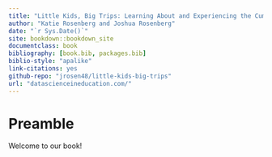 ```yaml
--- 
title: "Little Kids, Big Trips: Learning About and Experiencing the Cumberland Plateau, Tennessee Valley, and Great Smoky Mountains around Knoxville, Tennessee"
author: "Katie Rosenberg and Joshua Rosenberg"
date: "`r Sys.Date()`"
site: bookdown::bookdown_site
documentclass: book
bibliography: [book.bib, packages.bib]
biblio-style: "apalike"
link-citations: yes
github-repo: "jrosen48/little-kids-big-trips"
url: "datascienceineducation.com/"
---
```


# Preamble {-}

Welcome to our book!

```r

```